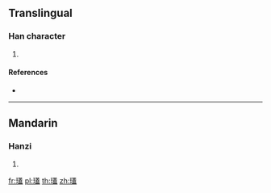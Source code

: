==Translingual==

===Han character===
{{Han char|rn=96|rad=玉|as=14|sn=18|four=14117|canj=MGTGT}}

# {{defn|Han|sort=玉14}}

====References====
* {{Han ref|kx=0744.260|dkj=21317|dj=1153.090|hdz=21143.020|uh=74C2|ud=29890|bh=F047|bd=61511}}

----

==Mandarin==

===Hanzi===
{{cmn-hanzi|pin=[[gài]] ([[gai4]])|wg=kai<sup>4</sup>}}

# {{defn|lang=cmn|sort=玉14}}

[[fr:瓂]]
[[pl:瓂]]
[[th:瓂]]
[[zh:瓂]]
